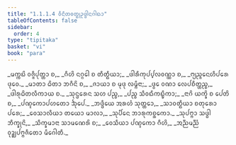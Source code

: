 ```yaml
---
title: "1.1.1.4 ᩅᩥᨶᩦᨲᩅᨲ᩠ᨳᩩᩏᨴ᩠ᨴᩤᨶᨣᩤᨳᩣ"
tableOfContents: false
sidebar:
  order: 4
type: "tipitaka"
basket: "vi"
book: "para"
---
```



<DynamicBreadcrumb />

<Paragraph number="140" type="verses" book="para">
_ᨾᨠ᩠ᨠᨭᩦ ᩅᨩ᩠ᨩᩥᨸᩩᨲ᩠ᨲᩣ ᨧ,_  
_ᨣᩥᩉᩦ ᨶᨣ᩠ᨣᩮᩤ ᨧ ᨲᩥᨲ᩠ᨳᩥᨿᩣ;_  
_ᨴᩤᩁᩥᨠᩩᨸ᩠ᨸᩃᩅᨱ᩠ᨱᩣ ᨧ,_  
_ᨻ᩠ᨿᨬ᩠ᨩᨶᩮᩉᩥᨸᩁᩮ ᨴᩩᩅᩮ._  

</Paragraph>

<Paragraph number="141" type="verses" book="para">
_ᨾᩣᨲᩣ ᨵᩦᨲᩣ ᨽᨣᩥᨶᩦ ᨧ,_  
_ᨩᩣᨿᩣ ᨧ ᨾᩩᨴᩩ ᩃᨾ᩠ᨻᩥᨶᩣ;_  
_ᨴ᩠ᩅᩮ ᩅᨱᩣ ᩃᩮᨸᨧᩥᨲ᩠ᨲᨬ᩠ᨧ,_  
_ᨴᩤᩁᩩᨵᩦᨲᩃᩥᨠᩣᨿ ᨧ._  

</Paragraph>

<Paragraph number="142" type="verses" book="para">
_ᩈᩩᨶ᩠ᨴᩁᩮᨶ ᩈᩉ ᨸᨬ᩠ᨧ,_  
_ᨸᨬ᩠ᨧ ᩈᩥᩅᨳᩥᨠᨭ᩠ᨮᩥᨠᩣ;_  
_ᨶᩣᨣᩦ ᨿᨠ᩠ᨡᩦ ᨧ ᨸᩮᨲᩦ ᨧ,_  
_ᨸᨱ᩠ᨯᨠᩮᩣᨸᩉᨲᩮᩣ ᨨᩩᨸᩮ._  

</Paragraph>

<Paragraph number="143" type="verses" book="para">
_ᨽᨴ᩠ᨴᩥᨿᩮ ᩋᩁᩉᩴ ᩈᩩᨲ᩠ᨲᩮᩣ,_  
_ᩈᩣᩅᨲ᩠ᨳᩥᨿᩣ ᨧᨲᩩᩁᩮᩣ ᨸᩁᩮ;_  
_ᩅᩮᩈᩣᩃᩥᨿᩣ ᨲᨿᩮᩣ ᨾᩣᩃᩣ,_  
_ᩈᩩᨸᩥᨶᩮ ᨽᩣᩁᩩᨠᨧ᩠ᨨᨠᩮᩣ._  

</Paragraph>

<Paragraph number="144" type="verses" book="para">
_ᩈᩩᨸᨻ᩠ᨻᩣ ᩈᨴ᩠ᨵᩤ ᨽᩥᨠ᩠ᨡᩩᨶᩦ,_  
_ᩈᩥᨠ᩠ᨡᨾᩣᨶᩣ ᩈᩣᨾᨱᩮᩁᩦ ᨧ;_  
_ᩅᩮᩈᩥᨿᩣ ᨸᨱ᩠ᨯᨠᩮᩣ ᨣᩥᩉᩦ,_  
_ᩋᨬ᩠ᨬᨾᨬ᩠ᨬᩴ ᩅᩩᨯ᩠ᨰᨸᨻ᩠ᨻᨩᩥᨲᩮᩣ ᨾᩥᨣᩮᩤᨲᩥ._
</Paragraph>